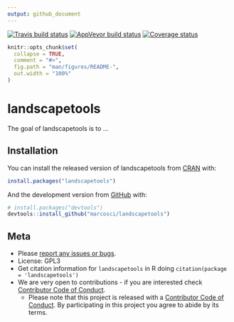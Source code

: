 ```yaml
---
output: github_document
---
```

[![Travis build status](https://travis-ci.org/marcosci/landscapetools.svg?branch=master)](https://travis-ci.org/marcosci/landscapetools)
[![AppVeyor build status](https://ci.appveyor.com/api/projects/status/github/marcosci/landscapetools?branch=master&svg=true)](https://ci.appveyor.com/project/marcosci/landscapetools)
  [![Coverage status](https://codecov.io/gh/marcosci/landscapetools/branch/master/graph/badge.svg)](https://codecov.io/github/marcosci/landscapetools?branch=master)
  
<!-- README.md is generated from README.Rmd. Please edit that file -->

```r
knitr::opts_chunk$set(
  collapse = TRUE,
  comment = "#>",
  fig.path = "man/figures/README-",
  out.width = "100%"
)
```
# landscapetools

The goal of landscapetools is to ...

## Installation

You can install the released version of landscapetools from [CRAN](https://CRAN.R-project.org) with:

``` r
install.packages("landscapetools")
```

And the development version from [GitHub](https://github.com/) with:

``` r
# install.packages("devtools")
devtools::install_github("marcosci/landscapetools")
```

## Meta

* Please [report any issues or bugs](https://github.com/marcosci/landscapetools/issues/new/).
* License: GPL3
* Get citation information for `landscapetools` in R doing `citation(package = 'landscapetools')`
* We are very open to contributions - if you are interested check [Contributor Code of Conduct](CONTRIBUTING.md).
    * Please note that this project is released with a [Contributor Code of Conduct](CONDUCT.md). By participating in this project you agree to abide by its terms.
